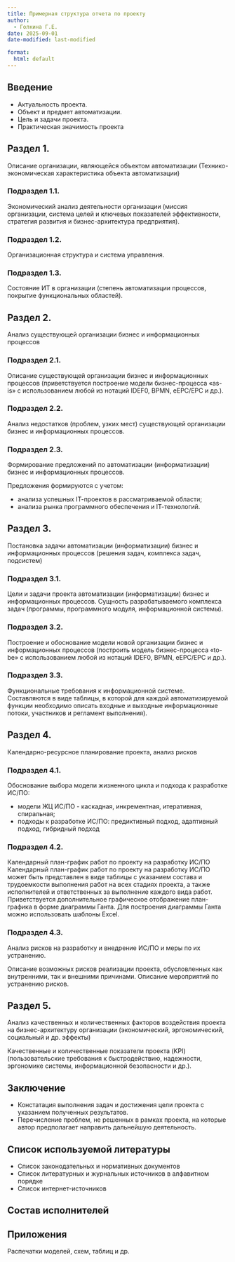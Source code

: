 ```yaml
---
title: Примерная структура отчета по проекту
author:
  - Голкина Г.Е.
date: 2025-09-01
date-modified: last-modified

format:
  html: default
---
```



## Введение
- Актуальность проекта.
- Объект и предмет автоматизации.
- Цель и задачи проекта.
- Практическая значимость проекта


## Раздел 1.
Описание организации, являющейся объектом автоматизации (Технико-экономическая характеристика объекта автоматизации)

### Подраздел 1.1.
Экономический анализ деятельности организации (миссия организации, система целей и ключевых показателей эффективности, стратегия развития и бизнес-архитектура предприятия).

### Подраздел 1.2.
Организационная структура и система управления.

### Подраздел 1.3.
Состояние ИТ в организации (степень автоматизации процессов, покрытие функциональных областей).

## Раздел 2.
Анализ существующей организации бизнес и информационных процессов

### Подраздел  2.1.
Описание существующей организации бизнес и информационных процессов (приветствуется построение модели бизнес-процесса «as-is» с использованием любой из нотаций IDEF0, BPMN, eEPC/EPC и др.).

### Подраздел 2.2.
Анализ недостатков (проблем, узких мест) существующей организации бизнес и информационных процессов.

### Подраздел 2.3.
Формирование предложений по автоматизации (информатизации) бизнес и информационных процессов.

Предложения формируются с учетом:

- анализа успешных IТ-проектов в рассматриваемой области;
- анализа рынка программного обеспечения и IТ-технологий.


## Раздел 3.
Постановка задачи автоматизации (информатизации) бизнес и информационных процессов (решения задач, комплекса задач, подсистем)

### Подраздел 3.1.
Цели и задачи проекта автоматизации (информатизации) бизнес и информационных процессов. Сущность разрабатываемого комплекса задач (программы, программного модуля, информационной системы).

### Подраздел 3.2.
Построение и обоснование модели новой организации бизнес и информационных процессов (построить модель бизнес-процесса «to-be» с использованием любой из нотаций IDEF0, BPMN, eEPC/EPC и др.).

### Подраздел 3.3.
Функциональные требования к информационной системе.
Составляются в виде таблицы, в которой для каждой автоматизируемой функции необходимо описать входные и выходные информационные потоки, участников и регламент выполнения).


## Раздел 4.
Календарно-ресурсное планирование проекта, анализ рисков

### Подраздел 4.1.
Обоснование выбора модели жизненного цикла и подхода к разработке ИС/ПО:

- модели ЖЦ ИС/ПО - каскадная, инкрементная, итеративная, спиральная;
- подходы к разработке ИС/ПО: предиктивный подход, адаптивный подход, гибридный подход

### Подраздел 4.2.
Календарный план-график работ по проекту на разработку ИС/ПО
Календарный план-график работ по проекту на разработку ИС/ПО может быть представлен в виде таблицы с указанием состава и трудоемкости выполнения работ на всех стадиях проекта, а также исполнителей и ответственных за выполнение каждого вида работ. Приветствуется дополнительное графическое отображение план-графика в форме диаграммы Ганта. Для построения диаграммы Ганта можно использовать шаблоны Excel.

### Подраздел 4.3.
Анализ рисков на разработку и внедрение ИС/ПО и меры по их устранению.

Описание возможных рисков реализации проекта, обусловленных как внутренними, так и внешними причинами. Описание мероприятий по устранению рисков.


## Раздел 5.
Анализ качественных и количественных факторов воздействия проекта на бизнес-архитектуру организации (экономический, эргономический, социальный и др. эффекты)

Качественные и количественные показатели проекта (KPI) (пользовательские требования к быстродействию, надежности, эргономике системы, информационной безопасности и др.).


## Заключение

- Констатация выполнения задач и достижения цели проекта с указанием полученных результатов.
- Перечисление проблем, не решенных в рамках проекта, на которые автор предполагает направить дальнейшую деятельность.


## Список используемой литературы

- Список законодательных и нормативных документов
- Список литературных и журнальных источников в алфавитном порядке
- Список интернет-источников


## Состав исполнителей


## Приложения
Распечатки моделей, схем, таблиц и др.
